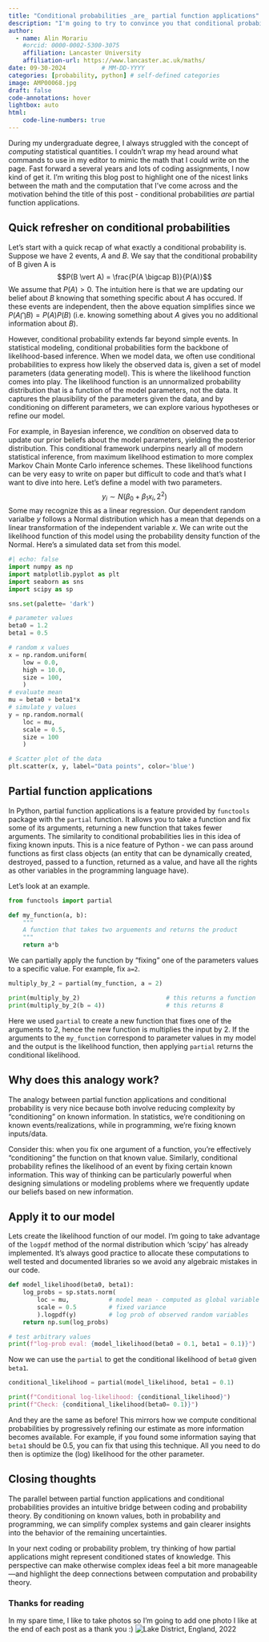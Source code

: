 ```yaml
---
title: "Conditional probabilities _are_ partial function applications"
description: "I'm going to try to convince you that conditional probabilities are easy."
author:
  - name: Alin Morariu
    #orcid: 0000-0002-5300-3075
    affiliation: Lancaster University
    affiliation-url: https://www.lancaster.ac.uk/maths/
date: 09-30-2024          # MM-DD-YYYY
categories: [probability, python] # self-defined categories
image: AMP00068.jpg
draft: false
code-annotations: hover
lightbox: auto
html:
    code-line-numbers: true
---
```


During my undergraduate degree, I always struggled with the concept of _computing_ statistical quantities. I couldn't wrap my head around what commands to use in my editor to mimic the math that I could write on the page. Fast forward a several years and lots of coding assignments, I now kind of get it. I'm writing this blog post to highlight one of the nicest links between the math and the computation that I've come across and the motivation behind the title of this post - conditional probabilities _are_ partial function applications. 

## Quick refresher on conditional probabilities 
Let's start with a quick recap of what exactly a conditional probability is. Suppose we have 2 events, $A$ and $B$. We say that the conditional probability of B given A is 
$$P(B \vert A) = \frac{P(A \bigcap B)}{P(A)}$$
We assume that $P(A)>0$. The intuition here is that we are updating our belief about $B$ knowing that something specific about $A$ has occured. If these events are independent, then the above equation simplifies since we $P(A \bigcap B) = P(A) P(B)$ (i.e. knowing something about $A$ gives you no additional information about $B$). 

However, conditional probability extends far beyond simple events. In statistical modeling, conditional probabilities form the backbone of likelihood-based inference. When we model data, we often use conditional probabilities to express how likely the observed data is, given a set of model parameters (data generating model). This is where the likelihood function comes into play. The likelihood function is an unnormalized probability distribution that is a function of the model parameters, not the data. It captures the plausibility of the parameters given the data, and by conditioning on different parameters, we can explore various hypotheses or refine our model.

For example, in Bayesian inference, we _condition_ on observed data to update our prior beliefs about the model parameters, yielding the posterior distribution. This conditional framework underpins nearly all of modern statistical inference, from maximum likelihood estimation to more complex Markov Chain Monte Carlo inference schemes. These likelihood functions can be very easy to write on paper but difficult to code and that's what I want to dive into here. Let's define a model with two parameters. 
$$y_i \sim N(\beta_0 + \beta_1 x_i, 2^2)$$ 
Some may recognize this as a linear regression. Our dependent random varialbe $y$ follows a Normal distribution which has a mean that depends on a linear transformation of the independent variable $x$. We can write out the likelihood function of this model using the probability density function of the Normal. 
\begin{align}
L(\beta_0, \beta_1 ; x) &= \prod_{i = 1}^n P(y_i) \\ 
&= \prod_{i = 1}^n \frac{1}{\sqrt{2 \pi \cdot0.52^2}} e^{-\frac{(y_i - (\beta_0 + \beta_1 x_i))^2}{2 \cdot 0.5^2}}
\end{align}
Here's a simulated data set from this model. 
```python
#| echo: false
import numpy as np 
import matplotlib.pyplot as plt
import seaborn as sns 
import scipy as sp

sns.set(palette= 'dark')
```

```python
# parameter values 
beta0 = 1.2
beta1 = 0.5

# random x values
x = np.random.uniform(
    low = 0.0, 
    high = 10.0,
    size = 100,
    )
# evaluate mean
mu = beta0 + beta1*x
# simulate y values 
y = np.random.normal(
    loc = mu,
    scale = 0.5, 
    size = 100
    )
```

```python
# Scatter plot of the data
plt.scatter(x, y, label="Data points", color='blue')
```

## Partial function applications
In Python, partial function applications is a feature provided by `functools` package with the `partial` function. It allows you to take a function and fix some of its arguments, returning a new function that takes fewer arguments. The similarity to conditional probabilities lies in this idea of fixing known inputs. This is a nice feature of Python - we can pass around functions as first class objects (an entity that can be dynamically created, destroyed, passed to a function, returned as a value, and have all the rights as other variables in the programming language have). 

Let's look at an example. 
```python
from functools import partial 
```

```python
def my_function(a, b):
    """
    A function that takes two arguements and returns the product
    """
    return a*b
```
We can partially apply the function by "fixing" one of the parameters values to a specific value. For example, fix `a=2`. 
```python
multiply_by_2 = partial(my_function, a = 2)

print(multiply_by_2)                        # this returns a function
print(multiply_by_2(b = 4))                 # this returns 8
```
Here we used `partial` to create a new function that fixes one of the arguments to 2, hence the new function is multiplies the input by 2. If the arguments to the `my_function` correspond to parameter values in my model and the output is the likelihood function, then applying `partial` returns the conditional likelihood. 

## Why does this analogy work?
The analogy between partial function applications and conditional probability is very nice because both involve reducing complexity by "conditioning" on known information. In statistics, we're conditioning on known events/realizations, while in programming, we're fixing known inputs/data.

Consider this: when you fix one argument of a function, you’re effectively “conditioning” the function on that known value. Similarly, conditional probability refines the likelihood of an event by fixing certain known information. This way of thinking can be particularly powerful when designing simulations or modeling problems where we frequently update our beliefs based on new information.

## Apply it to our model
Lets create the likelihood function of our model. I'm going to take advantage of the `logpdf` \footnote{I'm going to use the log-probability instead of the probability since it is more numerically stable} method of the normal distribution which 'scipy' has already implemented. It's always good practice to allocate these computations to well tested and documented libraries so we avoid any algebraic mistakes in our code. 
```python
def model_likelihood(beta0, beta1):
    log_probs = sp.stats.norm(
        loc = mu,           # model mean - computed as global variable earlier
        scale = 0.5         # fixed variance
        ).logpdf(y)         # log prob of observed random variables 
    return np.sum(log_probs)

# test arbitrary values
print(f"log-prob eval: {model_likelihood(beta0 = 0.1, beta1 = 0.1)}")
```
Now we can use the `partial` to get the conditional likelihood of `beta0` given `beta1`. 
```python
conditional_likelihood = partial(model_likelihood, beta1 = 0.1)

print(f"Conditional log-likelihood: {conditional_likelihood}")
print(f"Check: {conditional_likelihood(beta0= 0.1)}")
```
And they are the same as before! This mirrors how we compute conditional probabilities by progressively refining our estimate as more information becomes available. For example, if you found some information saying that `beta1` should be 0.5, you can fix that using this technique. All you need to do then is optimize the (log) likelihood for the other parameter. 

## Closing thoughts
The parallel between partial function applications and conditional probabilities provides an intuitive bridge between coding and probability theory. By conditioning on known values, both in probability and programming, we can simplify complex systems and gain clearer insights into the behavior of the remaining uncertainties.

In your next coding or probability problem, try thinking of how partial applications might represent conditioned states of knowledge. This perspective can make otherwise complex ideas feel a bit more manageable—and highlight the deep connections between computation and probability theory.

### Thanks for reading
In my spare time, I like to take photos so I'm going to add one photo I like at the end of each post as a thank you :) 
![Lake District, England, 2022](AMP00068.jpg){.lightbox}